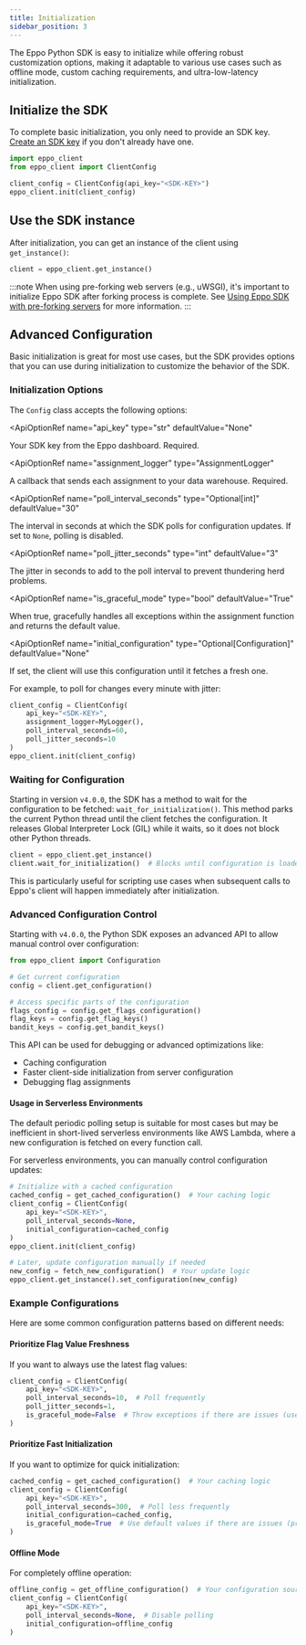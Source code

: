 ```yaml
---
title: Initialization
sidebar_position: 3
---
```



The Eppo Python SDK is easy to initialize while offering robust customization options, making it adaptable to various use cases such as offline mode, custom caching requirements, and ultra-low-latency initialization.

## Initialize the SDK

To complete basic initialization, you only need to provide an SDK key. [Create an SDK key](/sdks/sdk-keys) if you don't already have one.

```python
import eppo_client
from eppo_client import ClientConfig

client_config = ClientConfig(api_key="<SDK-KEY>")
eppo_client.init(client_config)
```

## Use the SDK instance

After initialization, you can get an instance of the client using `get_instance()`:

```python
client = eppo_client.get_instance()
```

:::note
When using pre-forking web servers (e.g., uWSGI), it's important to initialize Eppo SDK after forking process is complete. See [Using Eppo SDK with pre-forking servers](/sdks/preforking/) for more information.
:::

## Advanced Configuration

Basic initialization is great for most use cases, but the SDK provides options that you can use during initialization to customize the behavior of the SDK.

### Initialization Options

The `Config` class accepts the following options:

<ApiOptionRef
  name="api_key"
  type="str"
  defaultValue="None"
>

Your SDK key from the Eppo dashboard. Required.
</ApiOptionRef>

<ApiOptionRef
  name="assignment_logger"
  type="AssignmentLogger"
>

A callback that sends each assignment to your data warehouse. Required.
</ApiOptionRef>

<ApiOptionRef
  name="poll_interval_seconds"
  type="Optional[int]"
  defaultValue="30"
>

The interval in seconds at which the SDK polls for configuration updates. If set to `None`, polling is disabled.
</ApiOptionRef>

<ApiOptionRef
  name="poll_jitter_seconds"
  type="int"
  defaultValue="3"
>

The jitter in seconds to add to the poll interval to prevent thundering herd problems.
</ApiOptionRef>

<ApiOptionRef
  name="is_graceful_mode"
  type="bool"
  defaultValue="True"
>

When true, gracefully handles all exceptions within the assignment function and returns the default value.
</ApiOptionRef>

<ApiOptionRef
  name="initial_configuration"
  type="Optional[Configuration]"
  defaultValue="None"
>

If set, the client will use this configuration until it fetches a fresh one.
</ApiOptionRef>

For example, to poll for changes every minute with jitter:

```python
client_config = ClientConfig(
    api_key="<SDK-KEY>",
    assignment_logger=MyLogger(),
    poll_interval_seconds=60,
    poll_jitter_seconds=10
)
eppo_client.init(client_config)
```

### Waiting for Configuration

Starting in version `v4.0.0`, the SDK has a method to wait for the configuration to be fetched: `wait_for_initialization()`. This method parks the current Python thread until the client fetches the configuration. It releases Global Interpreter Lock (GIL) while it waits, so it does not block other Python threads.

```python
client = eppo_client.get_instance()
client.wait_for_initialization()  # Blocks until configuration is loaded
```

This is particularly useful for scripting use cases when subsequent calls to Eppo's client will happen immediately after initialization.

### Advanced Configuration Control

Starting with `v4.0.0`, the Python SDK exposes an advanced API to allow manual control over configuration:

```python
from eppo_client import Configuration

# Get current configuration
config = client.get_configuration()

# Access specific parts of the configuration
flags_config = config.get_flags_configuration()
flag_keys = config.get_flag_keys()
bandit_keys = config.get_bandit_keys()
```

This API can be used for debugging or advanced optimizations like:
- Caching configuration
- Faster client-side initialization from server configuration
- Debugging flag assignments

#### Usage in Serverless Environments

The default periodic polling setup is suitable for most cases but may be inefficient in short-lived serverless environments like AWS Lambda, where a new configuration is fetched on every function call.

For serverless environments, you can manually control configuration updates:
```python
# Initialize with a cached configuration
cached_config = get_cached_configuration()  # Your caching logic
client_config = ClientConfig(
    api_key="<SDK-KEY>",
    poll_interval_seconds=None,
    initial_configuration=cached_config
)
eppo_client.init(client_config)

# Later, update configuration manually if needed
new_config = fetch_new_configuration()  # Your update logic
eppo_client.get_instance().set_configuration(new_config)
```

### Example Configurations

Here are some common configuration patterns based on different needs:

#### Prioritize Flag Value Freshness
If you want to always use the latest flag values:

```python
client_config = ClientConfig(
    api_key="<SDK-KEY>",
    poll_interval_seconds=10,  # Poll frequently
    poll_jitter_seconds=1,
    is_graceful_mode=False  # Throw exceptions if there are issues (useful for debugging)
)
```

#### Prioritize Fast Initialization
If you want to optimize for quick initialization:

```python
cached_config = get_cached_configuration()  # Your caching logic
client_config = ClientConfig(
    api_key="<SDK-KEY>",
    poll_interval_seconds=300,  # Poll less frequently
    initial_configuration=cached_config,
    is_graceful_mode=True  # Use default values if there are issues (preferred in production)
)
```

#### Offline Mode
For completely offline operation:

```python
offline_config = get_offline_configuration()  # Your configuration source
client_config = ClientConfig(
    api_key="<SDK-KEY>",
    poll_interval_seconds=None,  # Disable polling
    initial_configuration=offline_config
)
```
